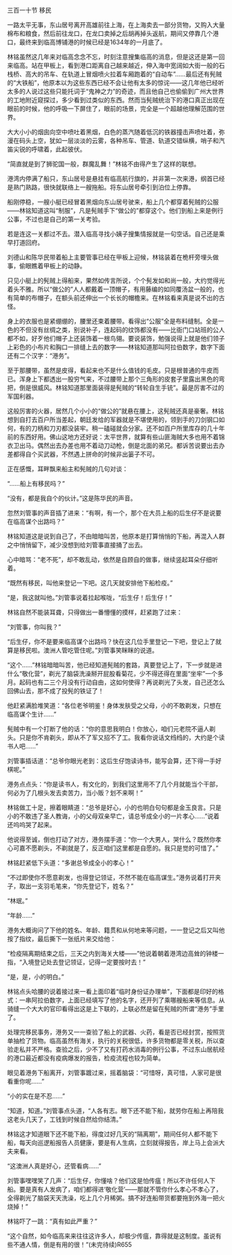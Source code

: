 

三百一十节 移民

一路太平无事，东山居号离开高雄前往上海，在上海卖去一部分货物，又购入大量棉布和粮食，然后前往龙口，在龙口卖掉之后胡再掉头返航，期间又停靠几个港口，最终来到临高博铺港的时候已经是1634年的一月底了。

林铭虽然这几年来对临高念念不忘，时刻注意搜集临高的消息，但是这还是第一回来临高。站在甲板上，看到港口距离自己越来越近，伸入海中宽阔如大街一般的石栈桥、高大的吊车、在轨道上冒烟喷火拉着车厢跑着的“自动车”……最后还有髡贼的“大铁船”，他原本以为这些东西已经不会让他有太多的惊诧――这几年他已经听太多的人说过这些只能托词于“鬼神之力”的奇迹，而且他自己也偷偷到广州大世界的工地附近窥探过，多少看到过类似的东西。然而当髡贼统治下的港口真正出现在眼前的时候，他的呼吸一下屏住了，眼前的场景，完全是一个超越他理解范围的世界。

大大小小的烟囱向空中喷吐着黑烟，白色的蒸汽随着低沉的铁器撞击声喷吐着，弥漫在码头上空，犹如一层淡淡的云雾，各种吊车、管道、轨道交错纵横，哨子和汽笛尖锐的呼啸着，此起彼伏。

“简直就是到了狮驼国一般，群魔乱舞！”林铭不由得产生了这样的联想。

港湾内停满了船只，东山居号是悬挂有临高航行旗的，并非第一次来港，纲首已经是熟门熟路，很快就联络上一艘拖船。将东山居号牵引到泊位上停靠。

船刚停稳，一艘小艇已经冒着黑烟向东山居号驶来，船上几个都穿着髡贼的公服――林铭知道这叫“制服”，凡是髡贼手下“做公的”都穿这个。他们到船上来是例行公事，不过也是自己的第一关考验。

若是连这一关都过不去。潜入临高寻找小姨子搜集情报就是一句空话。自己还是乘早打道回府。

刘德山和陈华民带着船上主要管事已经在甲板上迎候，林铭装着在桅杆旁埋头做事，偷眼瞧着甲板上的动静。

只见小艇上的髡贼上得船来，果然如传言所说，个个髡发如和尚一般，大约觉得光着头不雅。所以“做公的”人人都戴着一顶帽子，有用藤编的如同覆汤盆一般的，也有简单的布帽子，在额头前还伸出一个长长的帽檐来。在林铭看来真是说不出的古怪。

身上的衣服也是紧绷绷的，腰里还束着腰带。看得出“公服”全是布料缝制。全是一色的不但没有丝绸之类，别说补子，连起码的纹饰都没有――比衙门口站班的公人都不如，好歹他们帽子上还装饰着一根鸟翎。要说装饰，勉强说得上就是他们领子上彩色的小布片和胸口一排缝上去的数字――林铭知道那叫阿拉伯数字，数字下面还有二个汉字：“港务”。

至于那腰带，虽然是皮得，看起来也不是什么值钱的毛皮。只是根普通的牛皮而已。浑身上下都透出一股穷气来，不过腰带上那个三角形的皮套子里露出黑色的弯把，倒是很威风。林铭知道那里面装得是髡贼的“转轮自生手铳”。最是厉害不过的军国利器。

这般厉害的火器，居然几个小小的“做公的”就悬在腰上，这髡贼还真是豪奢。林铭想到自打去百户所当差起，朝廷发给的军器就是不堪使用的，领到手的刀剑钢口如何，有的刀柄和刀刃都没装牢。稍一磕碰就会分家。还不如百户所里库存的几十年前的东西好用。佛山这地方还好说：太平世界，就算有些山匪海贼大多也用不着锦衣卫出马。偶然出去办差也用不着动刀动枪，倒是北面的弟兄。都诉苦说要出去办差都得自个买武器，不然遇上拼命的时候非出篓子不可。

正在感慨，耳畔飘来船主和髡贼的几句对谈：

“……船上有移民吗？”

“没有，都是我自个的伙计。”这是陈华民的声音。

忽然刘管事的声音插了进来：“有啊，有一个，那个在大员上船的后生仔不是说要在临高谋个出路吗？”

林铭知道这是说到自己了，不由暗暗叫苦，他原本是打算悄悄的下船，再混入人群之中悄悄留下，减少没想到给刘管事直接捅了出去。

心中暗骂：“老不死”，却不敢乱动，依然是自顾自的做事，继续竖起耳朵仔细听着。

“既然有移民，叫他来登记一下吧。这几天就安排他下船检疫。”

“是，我这就叫他。”刘管事说着拉起喉咙，“后生仔！后生仔！”

林铭自然不能装耳聋，只得做出一番懵懂的摸样，赶紧跑了过来：

“刘管事，你叫我？”

“后生仔，你不是要来临高谋个出路吗？快在这几位手里登记一下吧，登记上了就算是移民啦。澳洲人管吃管住呢。”刘管事笑眯眯的说道。

“这个……”林铭暗暗叫苦，他已经知道髡贼的套路，真要登记上了，下一步就是进什么“敬化营”，剃光了脑袋洗澡掰开屁股看菊花，少不得还得在里面“坐牢”一个多月。起码也有二三个月没有行动自由，这如何使得？再说剃光了头发，自己还怎么回佛山去，那不成了投髡的铁证了！

他赶紧满脸堆笑道：“各位老爷明鉴！身体发肤受之父母，小的不敢剃发，只想在临高谋个生计……”

髡贼中有一个打断了他的话：“你的意思我明白！你放心，咱们元老院不逼人剃头。只是你不肯剃头，即从不了军又招不了工。我看你说话文绉绉的，大约是个读书人吧……”

刘管事插话道：“总爷你眼光老到：这后生仔饱读诗书，能写会算，还下得一手好棋呢。”

港务点点头：“你是读书人，有文化的，到我们这里用不了几个月就能当个干部，何必为了几根头发去卖苦力，当小贩？划不来啊！”

林铭做工十足，擦着眼睛道：“总爷是好心，小的也明白句句都是金玉良言。只是小的不敢违了圣人教诲，小的父母双亲早亡，请总爷成全小的一片孝心……”说着还呜呜哭了起来。

他说得至诚，倒也打动了对方，港务摆手道：“你一个大男人，哭什么？既然你孝心可嘉不愿剃头，不剃就是了，反正咱们这里都是自愿的。我只是觉的可惜了。”

林铭赶紧低下头道：“多谢总爷成全小的孝心！”

“不过即使你不愿意剃发，也得登记领证，不然不能在临高谋生。”港务说着打开夹子，取出一支羽毛笔来，“你先登记下，姓名？”

“林珉。”

“年龄……”

港务大概询问了下他的姓名、年龄、籍贯和从何地来等问题，一一登记之后又叫他按了指纹，最后撕下一张纸片来交给他：

“检疫隔离期结束之后，三天之内到海关大楼――”他说着朝着港湾边高耸的钟楼一指，“入境登记处去登记领证，记得一定要按时去！”

“是，是，小的明白。”

林铭点头哈腰的说着接过来一看上面印着“临时身份证办理单”，下面都是印好的格式：一串阿拉伯数字，上面已经填写了他的名字，还开列了乘哪艘船来等信息。从骑缝一个大大的官印看得出这是上下联的，上联必然是留在髡贼的所谓“港务”手里了。

处理完移民事务，港务又一一查验了船上的武器、火药，看是否已经封赏，按照货单抽检了货物。临高虽然有海关，执行的关税很低，许多货物都是零关税，所以查验走私并不严格。查验之后，少不了又有打药水消毒的例行公事，不过东山居航经的港口最近都没有疫病爆发的报告，检疫流程也较为简单。

眼见着港务下船离开，刘管事踱过来，摇着脑袋：“可惜呀，真可惜，人家可是很看重你呢……”

“小的实在是不忍……”

“知道，知道。”刘管事点头道，“人各有志。眼下还不能下船，就劳你在船上再陪我这老头几天了，工钱到时候自然给你结清。”

林铭这才知道眼下还不能下船，得度过好几天的“隔离期”，期间任何人都不能下船，每天向巡逻船报告人员健康，要是有人生病，立刻就得报告，岸上马上会派大夫来看。

“这澳洲人真是好心，还管看病……”

刘管事嘿嘿笑了几声：“后生仔，你懂啥？他们这是怕传瘟！所以不许任何人下船。要是真有人发病了，咱们都得进‘敬化营’――那就不管你什么孝心不孝心了，全得剃光了脑袋天天洗澡，吃上几个月稀粥。搞不好连船带货都要拖到外海一把火烧掉！”

林铭吓了一跳：“真有如此严重？”

“这个自然，如今临高来来往往这许多人，却极少传瘟，靠得就是这制度。虽说有些不通人情，倒是有用的很！”(未完待续)R655

